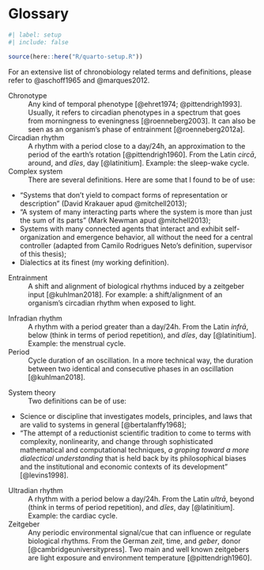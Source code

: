 <!-- %:::% .common h1 begin %:::% -->
# Glossary {.unnumbered}
<!-- %:::% .common h1 end %:::% -->

```r
#| label: setup
#| include: false

source(here::here("R/quarto-setup.R"))
```

For an extensive list of chronobiology related terms and definitions, please refer to @aschoff1965 and @marques2012.

Chronotype
: \hspace{20cm} Any kind of temporal phenotype [@ehret1974; @pittendrigh1993]. Usually, it refers to circadian phenotypes in a spectrum that goes from morningness to eveningness [@roenneberg2003]. It can also be seen as an organism's phase of entrainment [@roenneberg2012a].

Circadian rhythm
: \hspace{20cm} A rhythm with a period close to a day/24h, an approximation to the period of the earth's rotation [@pittendrigh1960]. From the Latin _circā_, around, and _dĭes_, day [@latinitium]. Example: the sleep-wake cycle.

Complex system
: \hspace{20cm} There are several definitions. Here are some that I found to be of use:

* "Systems that don't yield to compact forms of representation or description" (David Krakauer apud @mitchell2013);
* "A system of many interacting parts where the system is more than just the sum of its parts" (Mark Newman apud @mitchell2013);
* Systems with many connected agents that interact and exhibit self-organization and emergence behavior, all without the need for a central controller (adapted from Camilo Rodrigues Neto's definition, supervisor of this thesis);
* Dialectics at its finest (my working definition).

Entrainment
: \hspace{20cm} A shift and alignment of biological rhythms induced by a zeitgeber input [@kuhlman2018]. For example: a shift/alignment of an organism's circadian rhythm when exposed to light.

<!-- Genotype -->

Infradian rhythm
: \hspace{20cm} A rhythm with a period greater than a day/24h. From the Latin _infrā_, below (think in terms of period repetition), and _dĭes_, day [@latinitium]. Example: the menstrual cycle.

Period
: \hspace{20cm} Cycle duration of an oscillation. In a more technical way, the duration between two identical and consecutive phases in an oscillation [@kuhlman2018].

<!-- Phenotype -->

System theory
: \hspace{20cm} Two definitions can be of use:

* Science or discipline that investigates models, principles, and laws that are valid to systems in general [@bertalanffy1968];
* "The attempt of a reductionist scientific tradition to come to terms with complexity, nonlinearity, and change through sophisticated mathematical and computational techniques, _a groping toward a more dialectical understanding_ that is held back by its philosophical biases and the institutional and economic contexts of its development" [@levins1998].

Ultradian rhythm
: \hspace{20cm} A rhythm with a period below a day/24h. From the Latin _ultrā_, beyond (think in terms of period repetition), and _dĭes_, day [@latinitium]. Example: the cardiac cycle.

Zeitgeber
: \hspace{20cm} Any periodic environmental signal/cue that can influence or regulate biological rhythms. From the German _zeit_, time, and _geber_, donor [@cambridgeuniversitypress]. Two main and well known zeitgebers are light exposure and environment temperature [@pittendrigh1960].

```{=latex}
\end{glossario}
```

<!-- glossary end -->

```{=latex}
\begin{apendicesenv}
```
